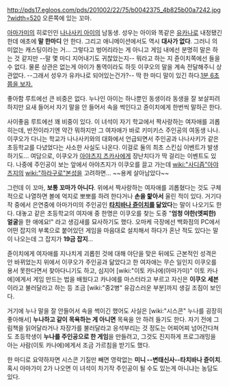 http://pds17.egloos.com/pds/201002/22/75/b0042375_4b825b00a7242.jpg?width=520
오른쪽에 있는 꼬마.

[[아마가미]]의 히로인인 [[나나사키 아이]]의 남동생.
성우는 아이와 똑같은 [[유카나]]로 내정됐긴 한데 애초에 '''말 한마디''' 안 한다. 그리고 애니메이션에서도 역시 '''대사가 없다'''. 그러니 의미없는 캐스팅이라는 거... 그렇다고 벙어리라는 게 아니고 게임 내에선 분명히 말은 하는 것 같지만 --말 몇 마디 지어내기도 귀찮았는지-- 뭐라고 하는 지 쥰이치쪽에선 들을 수 없다. 물론 상관은 없는게 아이가 통역이라도 하듯 이쿠오의 말을 계속 전달해주니 상관없다. --그래서 성우가 유카나로 되어있는건가?-- 딱 한 마디 말이 있긴 하다.[http://www.youtube.com/watch?v=6ELQM2SgjNw&list=PLFB9F7245DDC3B4FA&index=27 1분 6초 쯤을 보자.]

좋아함 루트에선 큰 비중은 없다. 누나인 아이는 하나뿐인 동생이라 동생을 잘 보살피려 하지만 요새 들어서 자기 말을 안 들어서 속을 썩인다고 쥰이치에게 한번씩 말하곤 한다.

사이좋음 루트에선 꽤 비중이 있다. 이 녀석이 자기 학교에서 짝사랑하는 여자애를 괴롭히는데, 반전이라기엔 약간 뭐하지만 그 여자애가 바로 키미키스 주인공의 여동생 나나. 이쿠오가 다니는 학교가 나나사키와의 대화에서 언급되면서 주인공과 나나사키가 같은 초등학교를 다녔었다는 사소한 사실도 나온다.  이걸로 둘의 최초 스킨십 이벤트가 발생하기도… 여담으로, 이쿠오가 [[아야츠지 츠카사]]에게 장난치다가 딱 걸리는 이벤트도 있다. 나중에 주인공이 보는 앞에서 아야츠지가 이쿠오를 끌고 가는데 [[wiki:"사디즘"아야츠지의]] [[wiki:"하라구로"본성을]] 고려하면… ~~용케 살아남았다~~

그런데 이 꼬마, '''보통 꼬마가 아니다'''. 위에서 짝사랑하는 여자애를 괴롭혔다는 것도 구체적으로 나열하면 볼에 억지로 뽀뽀를 하려 한다거나 '''손을 핥아서''' 울린 적이 있다. 거기다 작 중에서 은연중에 아마가미의 주인공인 '''[[타치바나 쥰이치]]를 닮았다'''는 말이 나오기도 한다. 대놓고 같은 초등학교의 여자애 중 한명은 이쿠오를 찾는 도중 "'''엄청 야한(엣찌한) 얼굴'''을 한 애에요!" 라고 생김새를 묘사하기도 했다. 오마케 극장에선 백화점의 PC에서 어떤 잡지의 부록으로 붙어있던 게임을 마음대로 설치해서 하다가 혼난 적도 있다는 말이 나오는데 그 잡지가 '''19금 잡지'''...

쥰이치에게 여자애를 지나치게 괴롭힌 것에 대해 야단을 맞은 뒤에도 근본적인 성격은 안 바뀌었는지 위에서 이쿠오가 주인공과 닮았다고 한 여자애는 무슨 일인지 이쿠오를 용서 못한다면서 찾아다니기도 하고, 심지어 [wiki:"이토 카나에(아마가미)" 이토 카나에]에게서 게임 만드는 법을 배웠다고 카나에를 마스터라고 부르고 자신은 '''이쿠오 세븐'''이라고 불러달라고 하는 등 조금 [wiki:"중2병" 유감스러운 부분]까지 생길 조짐이 보인다.

거기에 누나 말을 잘 안들어서 속을 썩이긴 했어도 사실은 [wiki:"시스콘" 누나를 굉장히 좋아해서] '''누나하고 같이 목욕하는 게 아니면''' 목욕을 안 하려 들기도 한다. 자기 전에 그림책을 읽어달라거나 자장가를 불러달라고 응석부리는 것 정도는 어찌어찌 넘어간다쳐도 초등학생이 '''누나를 주인공으로 한 게임'''을 만들려고, 그것도 진지하게 프로그래밍을 아는 사람(이토 카나에)에게서 조금 가르침을 받기도 했다.

한 마디로 요약하자면 시스콘 기질만 빼면 영락없는 '''미니 --변태신사--타치바나 쥰이치'''. 혹시 아마가미 2가 나오면 이 녀석이 차기작 주인공이 될 수도 있는게 아니냐는 농담도 있다.

